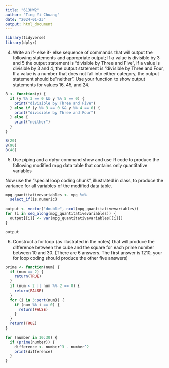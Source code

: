```yaml
---
title: "613HW2"
author: "Ting Yi Chuang"
date: "2024-01-23"
output: html_document
---
```


```r
library(tidyverse)     
library(dplyr)
```
4) Write an if- else if- else sequence of commands that will output the following
statements and appropriate output; If a value is divisible by 3 and 5 the output
statement is "divisible by Three and Five", If a value is divisible by 3 and 4, 
the output statement is "divisible by Three and Four, If a value is a number that
does not fall into either category, the output statement should be  "neither".
Use your function to show output statements for values 16, 45, and 24.

```r
B <- function(y) {
  if (y %% 3 == 0 && y %% 5 == 0) {
    print("divisible by Three and Five")
  } else if (y %% 3 == 0 && y %% 4 == 0) {
    print("divisible by Three and Four")
  } else {
    print("neither")
  }
}

B(20)
B(90)
B(48)
```

5) Use piping and a dplyr command show and use R code to produce the following modified mpg data table that contains only quantitative variables

Now use the “special loop coding chunk”, illustrated in class, to produce the variance for all variables of the modified data table.

```r
mpg_quantitativevariables <- mpg %>% 
  select_if(is.numeric)

output <- vector("double", ncol(mpg_quantitativevariables))  
for (i in seq_along(mpg_quantitativevariables)) {
  output[[i]] <- var(mpg_quantitativevariables[[i]]) 
}

output
```

6) Construct a for loop (as illustrated in the notes) that will produce the difference between the cube and the square for each prime number between 10 and 30.  (There are 6 answers. The first answer is 1210, your for loop coding should produce the other five answers)

```r
prime <- function(num) {
  if (num == 2) {
    return(TRUE)
  }
  if (num < 2 || num %% 2 == 0) {
    return(FALSE)
  }
  for (i in 3:sqrt(num)) {
    if (num %% i == 0) {
      return(FALSE)
    }
  }
  return(TRUE)
}

for (number in 10:30) {
  if (prime(number)) {
    difference <- number^3 - number^2
    print(difference)
  }
}
```
